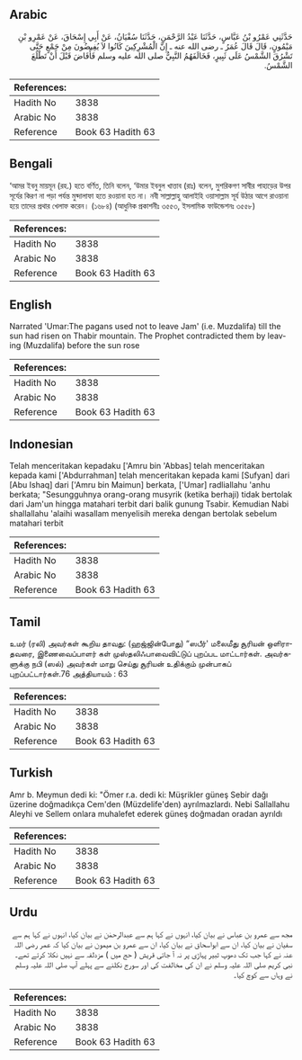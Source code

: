## Arabic


<div dir="rtl" lang="ar" style={{fontSize:'larger',backgroundColor:'#f8f9fa',padding:20}}>
حَدَّثَنِي عَمْرُو بْنُ عَبَّاسٍ، حَدَّثَنَا عَبْدُ الرَّحْمَنِ، حَدَّثَنَا سُفْيَانُ، عَنْ أَبِي إِسْحَاقَ، عَنْ عَمْرِو بْنِ مَيْمُونٍ، قَالَ قَالَ عُمَرُ ـ رضى الله عنه ـ إِنَّ الْمُشْرِكِينَ كَانُوا لاَ يُفِيضُونَ مِنْ جَمْعٍ حَتَّى تَشْرُقَ الشَّمْسُ عَلَى ثَبِيرٍ، فَخَالَفَهُمُ النَّبِيُّ صلى الله عليه وسلم فَأَفَاضَ قَبْلَ أَنْ تَطْلُعَ الشَّمْسُ‏.‏
</div>
<div style={{backgroundColor:'#f8f9fa',padding:20, marginBottom: 10}}><table> <thead> <tr> <th>References:</th> <th></th> </tr> </thead> <tbody><tr><td>Hadith No</td><td>3838</td></tr><tr><td>Arabic No</td><td>3838</td></tr><tr><td>Reference</td><td>Book 63 Hadith 63</td></tr></tbody></table></div>

## Bengali


<div dir="ltr" lang="bn" style={{fontSize:'larger',backgroundColor:'#f8f9fa',padding:20}}>
‘আমর ইবনু মায়মূন (রহ.) হতে বর্ণিত, তিনি বলেন, ‘উমার ইবনুল খাত্তাব (রাঃ) বলেন, মুশরিকগণ সাবীর পাহাড়ের উপর সূর্যের কিরণ না পড়া পর্যন্ত মুয্দালাফা হতে রওয়ানা হত না। নবী সাল্লাল্লাহু আলাইহি ওয়াসাল্লাম সূর্য উঠার আগে রাওয়ানা হয়ে তাদের প্রথার খেলাফ করেন। (১৬৮৪) (আধুনিক প্রকাশনীঃ ৩৫৫৩, ইসলামিক ফাউন্ডেশনঃ ৩৫৫৮)
</div>
<div style={{backgroundColor:'#f8f9fa',padding:20, marginBottom: 10}}><table> <thead> <tr> <th>References:</th> <th></th> </tr> </thead> <tbody><tr><td>Hadith No</td><td>3838</td></tr><tr><td>Arabic No</td><td>3838</td></tr><tr><td>Reference</td><td>Book 63 Hadith 63</td></tr></tbody></table></div>

## English


<div dir="ltr" lang="en" style={{fontSize:'larger',backgroundColor:'#f8f9fa',padding:20}}>
Narrated 'Umar:The pagans used not to leave Jam' (i.e. Muzdalifa) till the sun had risen on Thabir mountain. The Prophet contradicted them by leaving (Muzdalifa) before the sun rose
</div>
<div style={{backgroundColor:'#f8f9fa',padding:20, marginBottom: 10}}><table> <thead> <tr> <th>References:</th> <th></th> </tr> </thead> <tbody><tr><td>Hadith No</td><td>3838</td></tr><tr><td>Arabic No</td><td>3838</td></tr><tr><td>Reference</td><td>Book 63 Hadith 63</td></tr></tbody></table></div>

## Indonesian


<div dir="ltr" lang="id" style={{fontSize:'larger',backgroundColor:'#f8f9fa',padding:20}}>
Telah menceritakan kepadaku ['Amru bin 'Abbas] telah menceritakan kepada kami ['Abdurrahman] telah menceritakan kepada kami [Sufyan] dari [Abu Ishaq] dari ['Amru bin Maimun] berkata, ['Umar] radliallahu 'anhu berkata; "Sesungguhnya orang-orang musyrik (ketika berhaji) tidak bertolak dari Jam'un hingga matahari terbit dari balik gunung Tsabir. Kemudian Nabi shallallahu 'alaihi wasallam menyelisih mereka dengan bertolak sebelum matahari terbit
</div>
<div style={{backgroundColor:'#f8f9fa',padding:20, marginBottom: 10}}><table> <thead> <tr> <th>References:</th> <th></th> </tr> </thead> <tbody><tr><td>Hadith No</td><td>3838</td></tr><tr><td>Arabic No</td><td>3838</td></tr><tr><td>Reference</td><td>Book 63 Hadith 63</td></tr></tbody></table></div>

## Tamil


<div dir="ltr" lang="ta" style={{fontSize:'larger',backgroundColor:'#f8f9fa',padding:20}}>
உமர் (ரலி) அவர்கள் கூறிய தாவது: (ஹஜ்ஜின்போது) “ஸபீர்' மலைமீது சூரியன் ஒளிராதவரை, இணைவைப்பாளர் கள் முஸ்தலிஃபாவைவிட்டுப் புறப்பட மாட்டார்கள். அவர்களுக்கு நபி (ஸல்) அவர்கள் மாறு செய்து சூரியன் உதிக்கும் முன்பாகப் புறப்பட்டார்கள்.76 அத்தியாயம் : 63
</div>
<div style={{backgroundColor:'#f8f9fa',padding:20, marginBottom: 10}}><table> <thead> <tr> <th>References:</th> <th></th> </tr> </thead> <tbody><tr><td>Hadith No</td><td>3838</td></tr><tr><td>Arabic No</td><td>3838</td></tr><tr><td>Reference</td><td>Book 63 Hadith 63</td></tr></tbody></table></div>

## Turkish


<div dir="ltr" lang="tr" style={{fontSize:'larger',backgroundColor:'#f8f9fa',padding:20}}>
Amr b. Meymun dedi ki: "Ömer r.a. dedi ki: Müşrikler güneş Sebir dağı üzerine doğmadıkça Cem'den (Müzdelife'den) ayrılmazlardı. Nebi Sallallahu Aleyhi ve Sellem onlara muhalefet ederek güneş doğmadan oradan ayrıldı
</div>
<div style={{backgroundColor:'#f8f9fa',padding:20, marginBottom: 10}}><table> <thead> <tr> <th>References:</th> <th></th> </tr> </thead> <tbody><tr><td>Hadith No</td><td>3838</td></tr><tr><td>Arabic No</td><td>3838</td></tr><tr><td>Reference</td><td>Book 63 Hadith 63</td></tr></tbody></table></div>

## Urdu


<div dir="rtl" lang="ur" style={{fontSize:'larger',backgroundColor:'#f8f9fa',padding:20}}>
مجھ سے عمرو بن عباس نے بیان کیا، انہوں نے کہا ہم سے عبدالرحمٰن نے بیان کیا، انہوں نے کہا ہم سے سفیان نے بیان کیا، ان سے ابواسحاق نے بیان کیا، ان سے عمرو بن میمون نے بیان کیا کہ عمر رضی اللہ عنہ نے کہا جب تک دھوپ ثبیر پہاڑی پر نہ آ جاتی قریش ( حج میں ) مزدلفہ سے نہیں نکلا کرتے تھے۔ نبی کریم صلی اللہ علیہ وسلم نے ان کی مخالفت کی اور سورج نکلنے سے پہلے آپ صلی اللہ علیہ وسلم نے وہاں سے کوچ کیا۔
</div>
<div style={{backgroundColor:'#f8f9fa',padding:20, marginBottom: 10}}><table> <thead> <tr> <th>References:</th> <th></th> </tr> </thead> <tbody><tr><td>Hadith No</td><td>3838</td></tr><tr><td>Arabic No</td><td>3838</td></tr><tr><td>Reference</td><td>Book 63 Hadith 63</td></tr></tbody></table></div>